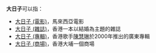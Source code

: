 '''大日子'''可以指：
*[[大日子_(電影)|大日子 (電影)]]，馬來西亞電影
*[[大日子_(雜誌)|大日子 (雜誌)]]，香港一本以結婚為主題的雜誌
*[[大日子_(專輯)|大日子 (專輯)]]，香港歌手[[陳慧琳|陳慧琳]]於2000年推出的廣東專輯
*[[大日子_(商場)|大日子 (商場)]]，香港大埔一個商場

{{disambig|Cat=三字作品消歧義}}